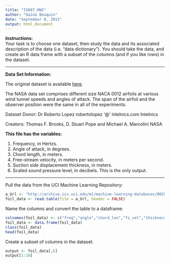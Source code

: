 ```yaml
---
title: "IS607_HW2"
author: "Daina Bouquin"
date: "September 8, 2015"
output: html_document
---
```


***Instructions:***   
Your task is to choose one dataset, then study the data and its associated description of the data (i.e. “data dictionary”).  You should take the data, and create an R data frame with a subset of the columns (and if you like rows) in the dataset.

------

**Data Set Information:**  

The original dataset is available [here][1].   
   
The NASA data set comprises different size NACA 0012 airfoils at various wind tunnel speeds and angles of attack. The span of the airfoil and the observer position were the same in all of the experiments. 

Dataset Donor:
Dr Roberto Lopez
robertolopez '@' intelnics.com
Intelnics

Creators:
Thomas F. Brooks, D. Stuart Pope and Michael A. Marcolini
NASA

**This file has the variables:** 
  
1. Frequency, in Hertzs.
2. Angle of attack, in degrees.
3. Chord length, in meters.
4. Free-stream velocity, in meters per second.
5. Suction side displacement thickness, in meters.
6. Scaled sound pressure level, in decibels. This is the only output.

------

Pull the data from the UCI Machine Learning Repository:
```r
a_Url <- "http://archive.ics.uci.edu/ml/machine-learning-databases/00291/airfoil_self_noise.dat"
foil_data <- read.table(file = a_Url, header = FALSE)
```

Name the columns and convert the table to a dataframe:
```r
colnames(foil_data) <- c("freq","angle","chord_len","fs_vel","thickness","level")
foil_data <- data.frame(foil_data)
class(foil_data)
head(foil_data)
```

Create a subset of columns in the dataset.
```r
output <- foil_data[,6]
output[1:10]
```
[1]: https://archive.ics.uci.edu/ml/datasets/Airfoil+Self-Noise "Airfoil Self-Noise Data Set"